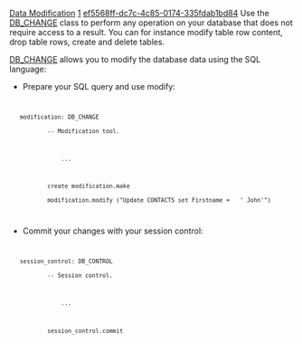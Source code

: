 [[Property:title|Data Modification]]
[[Property:weight|1]]
[[Property:uuid|ef5568ff-dc7c-4c85-0174-335fdab1bd84]]
Use the [[ref:/libraries/store/reference/db_change_flatshort|DB_CHANGE]]  class to perform any operation on your database that does not require access to a result. You can for instance modify table row content, drop table rows, create and delete tables.

{{note|Take a look at the [[Data Object Coupling|Data Storing]]  capability if you want to '''insert''' table rows. }}

[[ref:/libraries/store/reference/db_change_flatshort|DB_CHANGE]]  allows you to modify the database data using the SQL language:
* Prepare your SQL query and use modify:
<code>
    modification: DB_CHANGE
            -- Modification tool.

                ...

            create modification.make
            modification.modify ("Update CONTACTS set Firstname =   ' John'")
</code>

* Commit your changes with your session control:
<code>
    session_control: DB_CONTROL
            -- Session control.

                ...

            session_control.commit
</code>

{{tip|It is always better to check the database status for errors before committing changes. }}


{{seealso|<br/>
[[Data Object Coupling|Data storing]]  <br/>
[[Stored Procedures|Stored procedures]]  <br/>
[[EiffelStore Implementation Layer|Implementation]]  <br/>
}}



